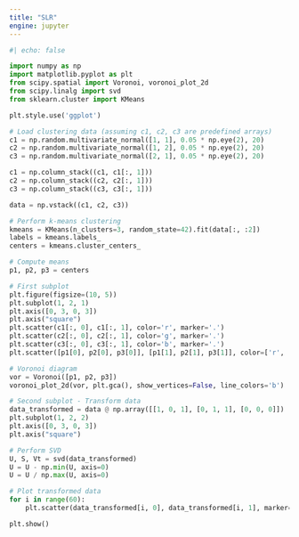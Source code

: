 ```yaml
---
title: "SLR"
engine: jupyter
---
```


```python

#| echo: false

import numpy as np
import matplotlib.pyplot as plt
from scipy.spatial import Voronoi, voronoi_plot_2d
from scipy.linalg import svd
from sklearn.cluster import KMeans

plt.style.use('ggplot')

# Load clustering data (assuming c1, c2, c3 are predefined arrays)
c1 = np.random.multivariate_normal([1, 1], 0.05 * np.eye(2), 20)
c2 = np.random.multivariate_normal([1, 2], 0.05 * np.eye(2), 20)
c3 = np.random.multivariate_normal([2, 1], 0.05 * np.eye(2), 20)

c1 = np.column_stack((c1, c1[:, 1]))
c2 = np.column_stack((c2, c2[:, 1]))
c3 = np.column_stack((c3, c3[:, 1]))

data = np.vstack((c1, c2, c3))

# Perform k-means clustering
kmeans = KMeans(n_clusters=3, random_state=42).fit(data[:, :2])
labels = kmeans.labels_
centers = kmeans.cluster_centers_

# Compute means
p1, p2, p3 = centers

# First subplot
plt.figure(figsize=(10, 5))
plt.subplot(1, 2, 1)
plt.axis([0, 3, 0, 3])
plt.axis("square")
plt.scatter(c1[:, 0], c1[:, 1], color='r', marker='.')
plt.scatter(c2[:, 0], c2[:, 1], color='g', marker='.')
plt.scatter(c3[:, 0], c3[:, 1], color='b', marker='.')
plt.scatter([p1[0], p2[0], p3[0]], [p1[1], p2[1], p3[1]], color=['r', 'g', 'b'], marker='x', s=100, linewidths=2)

# Voronoi diagram
vor = Voronoi([p1, p2, p3])
voronoi_plot_2d(vor, plt.gca(), show_vertices=False, line_colors='b')

# Second subplot - Transform data
data_transformed = data @ np.array([[1, 0, 1], [0, 1, 1], [0, 0, 0]])
plt.subplot(1, 2, 2)
plt.axis([0, 3, 0, 3])
plt.axis("square")

# Perform SVD
U, S, Vt = svd(data_transformed)
U = U - np.min(U, axis=0)
U = U / np.max(U, axis=0)

# Plot transformed data
for i in range(60):
    plt.scatter(data_transformed[i, 0], data_transformed[i, 1], marker='o')

plt.show()


```